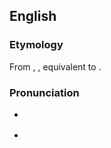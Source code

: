 ==English==

===Etymology===
From {{etyl|enm}} {{term|bestowen|lang=enm}}, {{term|bistowen|lang=enm}}, equivalent to {{prefix|be|stow}}.

===Pronunciation===
* {{a|India|UK}} {{IPA|bɪˈstoʊ}}
* {{rhymes|əʊ}}